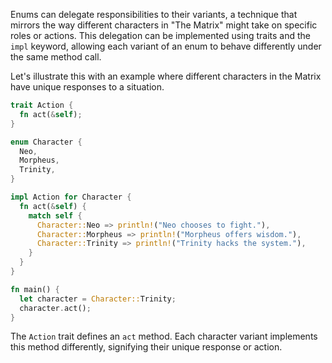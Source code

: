 Enums can delegate responsibilities to their variants, a technique that mirrors the way different characters in "The Matrix" might take on specific roles or actions. This delegation can be implemented using traits and the `impl` keyword, allowing each variant of an enum to behave differently under the same method call.

Let's illustrate this with an example where different characters in the Matrix have unique responses to a situation.

```rust
trait Action {
  fn act(&self);
}

enum Character {
  Neo,
  Morpheus,
  Trinity,
}

impl Action for Character {
  fn act(&self) {
    match self {
      Character::Neo => println!("Neo chooses to fight."),
      Character::Morpheus => println!("Morpheus offers wisdom."),
      Character::Trinity => println!("Trinity hacks the system."),
    }
  }
}

fn main() {
  let character = Character::Trinity;
  character.act();
}
```

The `Action` trait defines an `act` method. Each character variant implements this method differently, signifying their unique response or action.